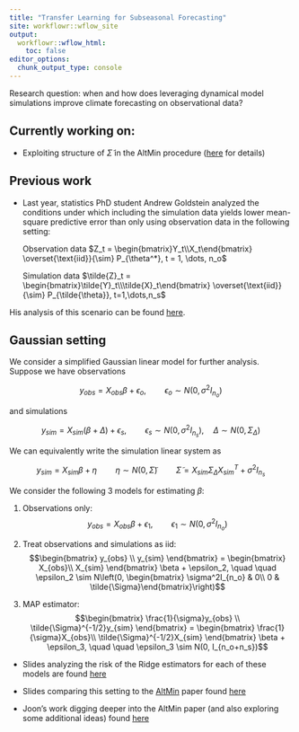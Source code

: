 ```yaml
---
title: "Transfer Learning for Subseasonal Forecasting"
site: workflowr::wflow_site
output:
  workflowr::wflow_html:
    toc: false
editor_options:
  chunk_output_type: console
---
```


Research question: when and how does leveraging dynamical model simulations improve climate forecasting on observational data? 

## Currently working on:
+ Exploiting structure of $\tilde{\Sigma}$ in the AltMin procedure ([here](exploit_cov.html) for details)



## Previous work
+ Last year, statistics PhD student Andrew Goldstein analyzed the conditions under which including the simulation data yields lower mean-square predictive
error than only using observation data in the following setting:

    Observation data $Z_t = \begin{bmatrix}Y_t\\X_t\end{bmatrix} \overset{\text{iid}}{\sim} P_{\theta^*}, t = 1, \dots, n_o$ 

    Simulation data $\tilde{Z}_t = \begin{bmatrix}\tilde{Y}_t\\\tilde{X}_t\end{bmatrix} \overset{\text{iid}}{\sim} P_{\tilde{\theta}}, t=1,\dots,n_s$ 

His analysis of this scenario can be found [here](Combining_Datasets.pdf).

## Gaussian setting

We consider a simplified Gaussian linear model for further analysis. Suppose we have observations 

$$y_{obs} = X_{obs}\beta + \epsilon_o, \quad \quad \epsilon_o \sim N(0, \sigma^2I_{n_o})$$

and simulations

$$y_{sim} = X_{sim}(\beta + \Delta) + \epsilon_{s}, \quad \quad \epsilon_{s} \sim N(0, \sigma^2I_{n_s}), \quad \Delta \sim N(0, \Sigma_{\Delta})$$

We can equivalently write the simulation linear system as 

$$y_{sim} = X_{sim}\beta + \eta \quad \quad \eta \sim N(0, \tilde{\Sigma}) \quad \quad \tilde{\Sigma} = X_{sim} \Sigma_{\Delta} X_{sim}^T + \sigma^2I_{n_s}$$

We consider the following 3 models for estimating $\beta$:


1. Observations only: $$y_{obs} = X_{obs}\beta + \epsilon_1, \quad \quad \epsilon_1 \sim N(0, \sigma^2 I_{n_o})$$

2. Treat observations and simulations as iid:
$$\begin{bmatrix}
y_{obs} \\
y_{sim}
\end{bmatrix} = \begin{bmatrix}
X_{obs}\\
X_{sim}
\end{bmatrix} \beta + \epsilon_2, \quad \quad \epsilon_2 
\sim N\left(0, \begin{bmatrix}
\sigma^2I_{n_o} & 0\\
0 & \tilde{\Sigma}\end{bmatrix}\right)$$

3. MAP estimator: $$\begin{bmatrix}
\frac{1}{\sigma}y_{obs} \\
\tilde{\Sigma}^{-1/2}y_{sim}
\end{bmatrix} = \begin{bmatrix}
\frac{1}{\sigma}X_{obs}\\
\tilde{\Sigma}^{-1/2}X_{sim}
\end{bmatrix} \beta + \epsilon_3, \quad \quad \epsilon_3 \sim N(0, I_{n_o+n_s})$$

+ Slides analyzing the risk of the Ridge estimators for each of these models are found [here](ridge_risk.pdf)

+ Slides comparing this setting to the [AltMin](https://papers.nips.cc/paper/7896-an-improved-analysis-of-alternating-minimization-for-structured-multi-response-regression.pdf) paper found [here](altmin_compare.pdf)

+ Joon's work digging deeper into the AltMin paper (and also exploring some additional ideas) found [here](https://joonsukkang.github.io/tlcf/index.html)


